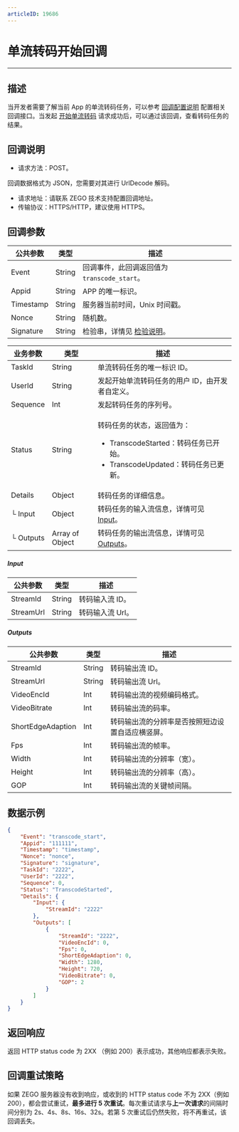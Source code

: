 ```yaml
---
articleID: 19686
---
```



# 单流转码开始回调

- - -

## 描述

当开发者需要了解当前 App 的单流转码任务，可以参考 [回调配置说明](!Callback/Configuration_Instructions) 配置相关回调接口。当发起 [开始单流转码](!Start_single_stream_transcoding) 请求成功后，可以通过该回调，查看转码任务的结果。

## 回调说明

- 请求方法：POST。

<Note title="说明">

 
  回调数据格式为 JSON，您需要对其进行 UrlDecode 解码。
   
</Note>



- 请求地址：请联系 ZEGO 技术支持配置回调地址。
- 传输协议：HTTPS/HTTP，建议使用 HTTPS。

## 回调参数

| 公共参数 | 类型 | 描述 |
|---|---|---|
| Event | String | 回调事件，此回调返回值为 <code>transcode_start</code>。 |
| Appid | String | APP 的唯一标识。 |
| Timestamp | String | 服务器当前时间，Unix 时间戳。 |
| Nonce | String | 随机数。 |
| Signature | String | 检验串，详情见 [检验说明](!Callback/Overview)。 |

| 业务参数 | 类型 | 描述 |
|---|---|---|
| TaskId | String | 单流转码任务的唯一标识 ID。 |
| UserId | String | 发起开始单流转码任务的用户 ID，由开发者自定义。 |
| Sequence | Int | 发起转码任务的序列号。 |
| Status | String | <p>转码任务的状态，返回值为：</p><ul><li>TranscodeStarted：转码任务已开始。</li><li>TranscodeUpdated：转码任务已更新。</li></ul> |
| Details | Object | 转码任务的详细信息。 |
| └ Input | Object | 转码任务的输入流信息，详情可见[Input](#input)。 |
| └ Outputs | Array of Object | 转码任务的输出流信息，详情可见[Outputs](#outputs)。 |

##### Input
| 公共参数 | 类型 | 描述 |
|---|---|---|
| StreamId | String | 转码输入流 ID。 |
| StreamUrl | String | 转码输入流 Url。 |

##### Outputs
| 公共参数 | 类型 | 描述 |
|---|---|---|
| StreamId | String | 转码输出流 ID。 |
| StreamUrl | String | 转码输出流 Url。 |
| VideoEncId | Int | 转码输出流的视频编码格式。 |
| VideoBitrate | Int | 转码输出流的码率。 |
| ShortEdgeAdaption | Int | 转码输出流的分辨率是否按照短边设置自适应横竖屏。 |
| Fps | Int | 转码输出流的帧率。 |
| Width | Int | 转码输出流的分辨率（宽）。 |
| Height | Int | 转码输出流的分辨率（高）。 |
| GOP | Int | 转码输出流的关键帧间隔。 |



## 数据示例

```json
{
    "Event": "transcode_start",
    "Appid": "111111",
    "Timestamp": "timestamp",
    "Nonce": "nonce",
    "Signature": "signature",
    "TaskId": "2222",
    "UserId": "2222",
    "Sequence": 0,
    "Status": "TranscodeStarted",
    "Details": {
        "Input": {
            "StreamId": "2222"
        },
        "Outputs": [
            {
                "StreamId": "2222",
                "VideoEncId": 0,
                "Fps": 0,
                "ShortEdgeAdaption": 0,
                "Width": 1280,
                "Height": 720,
                "VideoBitrate": 0,
                "GOP": 2
            }
        ]
    }
}
```

## 返回响应

返回 HTTP status code 为 2XX （例如 200）表示成功，其他响应都表示失败。


## 回调重试策略

如果 ZEGO 服务器没有收到响应，或收到的 HTTP status code 不为 2XX（例如 200），都会尝试重试，**最多进行 5 次重试**。每次重试请求与**上一次请求**的间隔时间分别为 2s、4s、8s、16s、32s。若第 5 次重试后仍然失败，将不再重试，该回调丢失。
